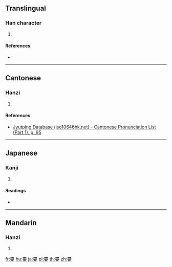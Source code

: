{{character info/new}}
==Translingual==

===Han character===
{{Han char|rn=38|rad=女|as=17|sn=20|four=|canj=MBRRV|ids=⿱霝女}}

# {{defn|Han|sort=女17}}

====References====
* {{Han ref|kx=0274.020|dkj=06886|dj=0542.190|hdz=21090.080|uh=5B41|ud=23361}}

----

==Cantonese==

===Hanzi===
{{yue-hanzi|jyut=[[ling4]]|y=ling4}}

# {{defn|lang=yue|sort=女17}}

====References====
* [http://www.iso10646hk.net/jp/document/download.jsp Jyutping Database (iso10646hk.net) - Cantonese Pronunciation List (Part 1), p. 95]

----

==Japanese==

===Kanji===
{{ja-kanji|grade=|rs=女17}}

# {{defn|lang=ja|sort=女17}}

====Readings====
* {{ja-readings|on=[[れい]] (rei), [[りょう]] (ryō)|kun=[[おんなのあざな]] (onnanoazana), [[め]] (me)}}

----

==Mandarin==

===Hanzi===
{{cmn-hanzi|pin=[[líng]] ([[ling2]])|wg=ling<sup>2</sup>}}

# {{defn|lang=cmn|sort=女17}}

[[fr:孁]]
[[hu:孁]]
[[ja:孁]]
[[pl:孁]]
[[th:孁]]
[[zh:孁]]